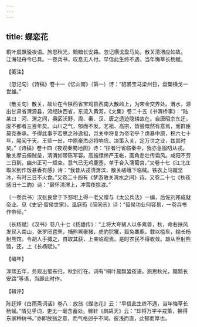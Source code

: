 ```yaml
---
---
---
```

title: 蝶恋花
---







桐叶晨飘蛩夜语。旅思秋光，黯黯长安路。忽记横戈盘马处。散关清渭应如故。　江海轻舟今已具。一卷兵书，叹息无人付。早信此生终不遇，当年悔草长杨赋。

【笺注】

〔忽记句〕《诗稿》卷十一《忆山南》（第一）诗：“貂裘宝马梁州日，盘槊横戈一世雄。”

〔散关句〕散关，故址在今陕西省宝鸡县西南大散岭上，为宋金交界处。渭水，源出甘肃省渭源县，流经陕西省，东流入黄河。《文集》卷二十五《书渭桥事》：“陆某曰：河、渭之间，奥区沃野，周、秦、汉、唐之遗迹隐辚故在。自唐昭宗东迁，废不都者三百年矣。山川之气，郁而不发。艺祖、高宗，皆尝慨然有意焉，而群臣莫克奉承。予得此事于若思之孙逸祖，岂关中将复为帝宅乎？虏暴中原，积六七十年，腥闻于天。王师一出，中原豪杰必将响应。决策入关，定万世之业，兹其时矣。”《诗稿》卷十四《夜观秦蜀地图》诗：“往者行省临秦中，我亦急服叨从戎。散关摩云俯贼垒，清渭如带陈军容。高旌缥缈严玉帐，画角悲壮传霜风。咸阳不劳三日到，幽州正可一炬空。意气已无鸡鹿塞，单于合入蒲萄宫。”又卷十七《江北庄取米到作饭甚香有感》诗：“我昔从戎清渭滨，散关嵯峨下临贼。铁衣上马蹴坚冰，有时三日不火食。”又卷二十四有《梦游散关渭水之间》诗。又卷二十七《秋夜感旧十二韵》诗：“最怀清渭上，冲雪夜掠渡。”

〔一卷兵书〕汉张良曾于下邳圯上得一老父赠与《太公兵法》一编，后佐刘邦成就帝业。见《史记·留侯世家》。温庭筠《简同志》诗：“留侯功业何容易，一卷兵书作帝师。”

〔长杨赋〕《汉书》卷八十七《扬雄传》：“上将大夸胡人以多禽兽，秋，命右扶风发民入南山，张罗罔罝罘，捕熊罴豪猪，虎豹狖玃，狐兔麋鹿，载以槛车，输长杨射熊馆。令胡人手搏之，自取其获，上亲临观焉。是时农民不得收敛。雄从至射熊馆，还，上《长杨赋》。”

【编年】

淳熙五年，务观出蜀东归，秋到行在。词有“桐叶晨飘蛩夜语。旅思秋光，黯黯长安路”等语，当即此时作。

【辑评】

陈廷焯《白雨斋词话》卷八：放翁《蝶恋花》云：“早信此生终不遇，当年悔草长杨赋。”情见乎词，更无一毫含蓄处。稼轩《鹧鸪天》云：“却将万字平戎策，换得东家种树书。”亦即放翁之意，而气格迥乎不同。彼浅而直，此郁而厚也。